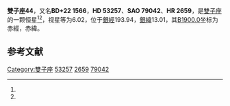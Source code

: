 {{Starbox begin
| name = 雙子座44
}}
{{Starbox observe
| epoch = [[J2000.0|J2000.0]]
| constell = [[雙子座|雙子座]]<ref name=SIMBAD>{{cite web
 | url=http://simbad.u-strasbg.fr/simbad/sim-id?Ident=HR+2659
 | title=Pulsating variable Star
 | publisher=Centre de Données astronomiques de Strasbourg
 | work=SIMBAD
 | accessdate=2012-07-13
 | archive-date=2016-03-17
 | archive-url=https://web.archive.org/web/20160317153404/http://simbad.u-strasbg.fr/simbad/sim-id?Ident=HR+2659
 | dead-url=no
 }}</ref><ref name=DATA>{{cite web
 | url=http://vizier.u-strasbg.fr/viz-bin/VizieR-5?-out.add=.&-source=5050&-corr=PK=HR&-out.max=9999&HR=2659
 | title=VizieR Detailed Page
 | accessdate=2012-07-13
 | archive-date=2016-03-05
 | archive-url=https://web.archive.org/web/20160305003116/http://vizier.u-strasbg.fr/viz-bin/VizieR-5?-out.add=.&-source=5050&-corr=PK=HR&-out.max=9999&HR=2659
 | dead-url=no
 }}</ref>
| 星官 = 
| ra = {{RA|7|5|18.4}}<ref name=SIMBAD /><ref name=DATA />
| dec = {{DEC|+22|38|14}}<ref name=SIMBAD /><ref name=DATA />
| appmag_v = 6.02<ref name=SIMBAD /><ref name=DATA />
}}
{{Starbox character
| class = B8Vn<ref name=SIMBAD /><ref name=DATA />
| b-v = -0.03<ref name=SIMBAD /><ref name=DATA />
| u-b = -0.08<ref name=SIMBAD /><ref name=DATA />
| r-i = <ref name=SIMBAD /><ref name=DATA />
| variable = 
}}
{{Starbox astrometry
| radial_v = -0.08
| prop_mo_ra = -11
| parallax = 
| p_error = 
}}
{{Starbox catalog
| names =BD+22 1566，[[SAO星表|SAO]] 79042，[[HD星表|HD]] 53257，[[HR星表|HR]] 2659}}
{{Starbox reference |Simbad=HR+2659}}
{{Starbox end}}

'''雙子座44'''，又名'''BD+22 1566'''，'''HD 53257'''、'''SAO 79042'''、'''HR 2659'''，是[[雙子座|雙子座]]的一颗恒星<ref name=SIMBAD /><ref name=DATA />，视星等为6.02，位于[[銀道座標系|銀經]]193.94，[[銀道座標系|銀緯]]13.01，其[[B1900.0|B1900.0]]坐标为赤經{{RA|6|59|17.1}}，赤緯{{DEC|+22|13.01|14}}。

== 参考文献 ==
{{reflist}}

{{star-stub}}

{{雙子座恒星}}
{{星官|天樽|3|9}}
[[Category:雙子座|Category:雙子座]]
[[Category:HD和HDE天體|53257]]
[[Category:HR天體|2659]]
[[Category:SAO天體|79042]]